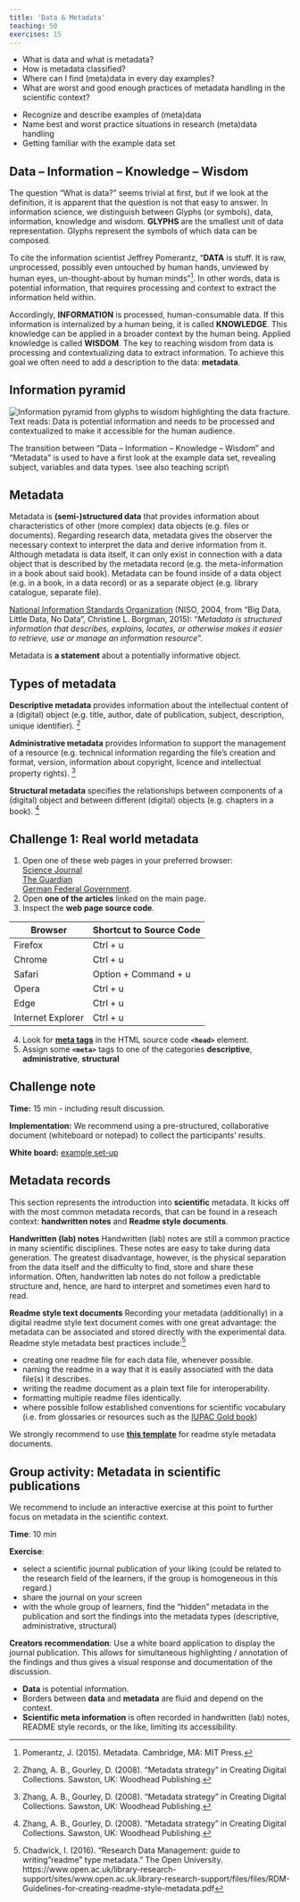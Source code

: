 ```yaml
---
title: 'Data & Metadata'
teaching: 50
exercises: 15
---
```


:::::::::::::::::::::::::::::::::::::: questions 

- What is data and what is metadata?
- How is metadata classified?
- Where can I find (meta)data in every day examples?
- What are worst and good enough practices of metadata handling in the scientific context?

::::::::::::::::::::::::::::::::::::::::::::::::

::::::::::::::::::::::::::::::::::::: objectives

- Recognize and describe examples of (meta)data
- Name best and worst practice situations in research (meta)data handling
- Getting familiar with the example data set

::::::::::::::::::::::::::::::::::::::::::::::::

## Data -- Information -- Knowledge -- Wisdom
The question “What is data?” seems trivial at first, but if we look at the definition, it is apparent that the question is not that easy to answer. In information science, we distinguish between Glyphs (or symbols), data, information, knowledge and wisdom. **GLYPHS** are the smallest unit of data representation. Glyphs represent the symbols of which data can be composed.

To cite the information scientist Jeffrey Pomerantz, “**DATA** is stuff. It is raw, unprocessed, possibly even untouched by human hands, unviewed by human eyes, un-thought-about by human minds”[^1]. In other words, data is potential information, that requires processing and context to extract the information held within. 

Accordingly, **INFORMATION** is processed, human-consumable data. If this information is internalized by a human being, it is called **KNOWLEDGE**. This knowledge can be applied in a broader context by the human being. Applied knowledge is called **WISDOM**.
The key to reaching wisdom from data is processing and contextualizing data to extract information. To achieve this goal we often need to add a description to the data: **metadata**.

:::::::::::::::::::::::::::::::::::::::::::::::::::::::::::::::::::::::: callout
## Information pyramid

![](fig/informationPyramid.png){alt='Information pyramid from glyphs to wisdom highlighting the data fracture. Text reads: Data is potential information and needs to be processed and contextualized to make it accessible for the human audience.'}
::::::::::::::::::::::::::::::::::::::::::::::::::::::::::::::::::::::::::::::::

::::::::::::::::::::::::::::::::::::::::::::::::::::::::::::::::::::: instructor

The transition between "Data -- Information -- Knowledge -- Wisdom" and 
"Metadata" is used to have a first look at the example data set, revealing 
subject, variables and data types.
\\see also teaching script\\

::::::::::::::::::::::::::::::::::::::::::::::::::::::::::::::::::::::::::::::::

## Metadata
Metadata is **(semi-)structured data** that provides information about characteristics of other (more complex) data objects (e.g. files or documents). Regarding research data, metadata gives the observer the necessary context to interpret the data and derive information from it. Although metadata is data itself, it can only exist in connection with a data object that is described by the metadata record (e.g. the meta-information in a book about said book). Metadata can be found inside of a data object (e.g. in a book, in a data record) or as a separate object (e.g. library catalogue, separate file).

[National Information Standards Organization](https://groups.niso.org/higherlogic/ws/public/download/17446/Understanding%20Metadata.pdf) (NISO, 2004, from "Big Data, Little Data, No Data", Christine L. Borgman, 2015): "_Metadata is structured information that describes, explains, locates, or otherwise makes it easier to retrieve, use or manage an information resource_".

::::::::::::::::::::::::::::::::::::::: callout
Metadata is **a statement** about a potentially informative object.
:::::::::::::::::::::::::::::::::::::::::::::::

## Types of metadata
**Descriptive metadata** provides information about the intellectual content of a (digital) object (e.g. title, author, date of publication, subject, description, unique identifier). [^2]

**Administrative metadata** provides information to support the management of a resource (e.g. technical information regarding the file's creation and format, version, information about copyright, licence and intellectual property rights). [^2]

**Structural metadata** specifies the relationships between components of a (digital) object and between different (digital) objects (e.g. chapters in a book). [^2]

::::::::::::::::::::::::::::::::::::: challenge 
## Challenge 1: Real world metadata
1. Open one of these web pages in your preferred browser: <br> 
[<i class='fa fa-external-link-square'></i> Science Journal](https://www.science.org/)<br> 
[<i class='fa fa-external-link-square'></i> The Guardian](https://www.theguardian.com/international)<br> 
[<i class='fa fa-external-link-square'></i> German Federal Government](https://www.bundesregierung.de/breg-en). <br>
2. Open **one of the articles** linked on the main page.
3. Inspect the **web page source code**.


| Browser            | Shortcut to Source Code |
| ------------------ | ----------------------- |
| Firefox            | Ctrl + u                |
| Chrome             | Ctrl + u                |
| Safari             | Option + Command + u    |
| Opera              | Ctrl + u                |
| Edge               | Ctrl + u                |
| Internet Explorer  | Ctrl + u                |

4. Look for [**meta tags**](https://www.w3schools.com/tags/tag_meta.asp) in the HTML source code **`<head>`** element. 
5. Assign some **`<meta>`** tags to one of the categories **descriptive**, **administrative**, **structural** 
:::::::::::::::::::::::::::::::::::::::::::::::

:::::::::::::::::::::::::::::::::::::::::::::::::::::::::::::::::::: instructor
# Challenge note

**Time:** 15 min - including result discussion.  

**Implementation:** We recommend using a pre-structured, collaborative document 
(whiteboard or notepad) to collect the participants' results.

**White board:** [example set-up](files/example-challenge1-whiteboard.pdf)

::::::::::::::::::::::::::::::::::::::::::::::::::::::::::::::::::::::::::::::::

## Metadata records
::::::::::::::::::::::::::::::::::::::::::::::::::::::::::::::::::::: instructor

This section represents the introduction into **scientific** metadata. It kicks off with the most common metadata records, that can be found in a reseach context: **handwritten notes** and **Readme style documents**.

::::::::::::::::::::::::::::::::::::::::::::::::::::::::::::::::::::::::::::::::

**Handwritten (lab) notes**
Handwritten (lab) notes are still a common practice in many scientific disciplines. These notes are easy to take during data generation. The greatest disadvantage, however, is the physical separation from the data itself and the difficulty to find, store and share these information. Often, handwritten lab notes do not follow a predictable structure and, hence, are hard to interpret and sometimes even hard to read.

**Readme style text documents**
Recording your metadata (additionally) in a digital readme style text document comes with one great advantage: the metadata can be associated and stored directly with the experimental data. Readme style metadata best practices include:[^3]

<ul>
  <li>creating one readme file for each data file, whenever possible.</li>
  <li>naming the readme in a way that it is easily associated with the data file(s) it describes.</li>
  <li>writing the readme document as a plain text file for interoperability.</li>
  <li>formatting multiple readme files identically.</li>
  <li>where possible follow established conventions for scientific vocabulary (i.e. from glossaries or resources such as the [IUPAC Gold book](https://goldbook.iupac.org/))</li>
</ul>

We strongly recommend to use [**this template**](https://cornell.app.box.com/v/ReadmeTemplate) for readme style metadata documents.

::::::::::::::::::::::::::::::::::::::::::::::::::::::::::::::::::::: instructor
# Group activity: Metadata in scientific publications

We recommend to include an interactive exercise at this point to further focus on metadata in the scientific context.

**Time**: 10 min

**Exercise**:
<ul>
  <li>select a scientific journal publication of your liking (could be related to the research field of the learners, if the group is homogeneous in this regard.)</li>
  <li>share the journal on your screen</li>
  <li>with the whole group of learners, find the "hidden" metadata in the publication and sort the findings into the metadata types (descriptive, administrative, structural)</li>
</ul>

**Creators recommendation**: Use a white board application to display the journal publication. This allows for simultaneous highlighting / annotation of the findings and thus gives a visual response and documentation of the discussion. 
::::::::::::::::::::::::::::::::::::::::::::::::::::::::::::::::::::::::::::::::

::::::::::::::::::::::::::::::::::::: keypoints 

- **Data** is potential information.
- Borders between **data** and **metadata** are fluid and depend on the context.
- **Scientific meta information** is often recorded in handwritten (lab) notes, README style records, or the like, limiting its accessibility.

::::::::::::::::::::::::::::::::::::::::::::::::

[^1]: Pomerantz, J. (2015). Metadata. Cambridge, MA: MIT Press.
[^2]:Zhang, A. B., Gourley, D. (2008). "Metadata strategy" in Creating Digital Collections. Sawston, UK: Woodhead Publishing.
[^3]: Chadwick, I. (2016). "Research Data Management: guide to writing "readme" type metadata." The Open University. https://www.open.ac.uk/library-research-support/sites/www.open.ac.uk.library-research-support/files/files/RDM-Guidelines-for-creating-readme-style-metadata.pdf